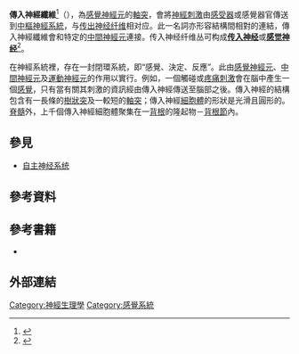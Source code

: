 {{NoteTA|G1=ME}}
{{medical}}
{{Infobox anatomy
| Name        = 传入神经纤维
| System      = [[神经系统|神经系统]]
| Latin       = neurofibrae afferentes
| Image       = Afferent and efferent neurons zh.png
| Caption     = 传入神经与传出神经的示意图
| Image2      =
| Caption2    =
}}
'''傳入神經纖維'''<ref>{{cite web |title=afferent nerve fiber |url=http://terms.naer.edu.tw/detail/3281674/ |website=國家衛生研究院 |accessdate=2020-06-26 |archive-date=2020-06-26 |archive-url=https://web.archive.org/web/20200626070727/http://terms.naer.edu.tw/detail/3281674/ |dead-url=no }}</ref>（{{lang-en|Afferent nerve fiber}}），為[[感覺神經元|感覺神經元]]的[[軸突|軸突]]，會將[[動作電位|神經刺激]]由[[感受器|感受器]]或感覺器官傳送到[[中樞神經系統|中樞神經系統]]，与[[传出神经纤维|传出神经纤维]]相对应。此一名詞亦形容結構間相對的連結，傳入神經纖維會和特定的[[中間神經元|中間神經元]]連接。传入神经纤维丛可构成'''[[传入神经|传入神经]]'''或'''[[感觉神经|感觉神经]]'''<ref name=":1">{{Cite web|title=Sensory Nerve - an overview|url=https://www.sciencedirect.com/topics/veterinary-science-and-veterinary-medicine/sensory-nerve|accessdate=2021-02-19|work=|publisher=Science Direct|language=en|archive-date=2021-03-21|archive-url=https://web.archive.org/web/20210321143955/https://www.sciencedirect.com/topics/veterinary-science-and-veterinary-medicine/sensory-nerve}}</ref>。

在神經系統裡，存在一封閉環系統，即“感覺、決定、反應”。此由[[感覺神經元|感覺神經元]]、[[中間神經元|中間神經元]]及[[运动神经元|運動神經元]]的作用以實行。例如，一個觸碰或[[疼痛|疼痛]][[刺激|刺激]]會在腦中產生一個[[感覺|感覺]]，只有當有關其刺激的資訊經由傳入神經傳送至腦部之後。傳入神經的結構包含有一長條的[[樹狀突|樹狀突]]及一較短的[[軸突|軸突]]；傳入神經[[細胞體|細胞體]]的形狀是光滑且圓形的。[[脊髓|脊髓]]外，上千個傳入神經細胞體聚集在一[[背根|背根]]的隆起物－[[背根節|背根節]]內。

==參見==
* [[自主神经系统|自主神经系统]]

== 參考資料 ==
{{Reflist}}

== 參考書籍 ==
{{refbegin}}
* {{cite book | ref = harv | last1 = Gardner | first1 = Esther P | last2 = Johnson | first2 = Kenneth O | year = 2013 | title = Principles of Neural Science | edition = 5th | editor-last1 = Kandel | editor-first1 = Eric R | editor-last2 = Schwartz | editor-first2 = James H | editor-last3 = Jessell | editor-first3 = Thomas M | editor-last4 = Siegelbaum | editor-first4 = Steven A | editor-last5 = Hudspeth | editor-first5 = AJ | location = United States | publisher = McGraw-Hill | isbn = 978-0-07-139011-8 | chapter = 22 - The Somatosensory System: Receptors and Central Pathway }}
{{refend}}

== 外部連結 ==

{{Nervous tissue}}

[[Category:神經生理學|Category:神經生理學]]
[[Category:感覺系統|Category:感覺系統]]

{{醫學小作品}}